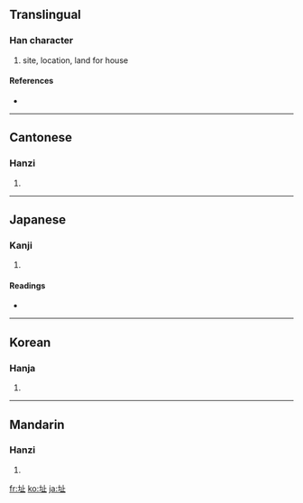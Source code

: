 {{see|阯}}
==Translingual==

===Han character===
{{Han char|rn=32|rad=土|as=04|sn=7|four=4111<sub>0</sub>|canj=土卜中一 (GYLM)}}

# site, location, land for house

====References====
* {{Han ref|kx=0224.240|dkj=04908|dj=0459.120|hdz=10422.130|uh=5740|ud=22336|bh=A77D|bd=42877}}

----

==Cantonese==

===Hanzi===
{{yue-hanzi|jyut=|y=ji2}}

# {{defn|Cantonese}}

----

==Japanese==

===Kanji===
{{ja-kanji|grade=|rs=土04}}

# {{defn|Japanese}}

====Readings====
* {{ja-readings|on=[[し]] (shi)|kun=[[あと]] (ato)}}

----

==Korean==

===Hanja===
{{ko-hanja|hangeul=지|rv=ji|mr=chi}}

# {{defn|Korean}}

----

==Mandarin==

===Hanzi===
{{cmn-hanzi|pin=[[zhǐ]] ([[zhi3]])|wg=chih<sup>3</sup>}}

# {{defn|Mandarin}}

[[fr:址]]
[[ko:址]]
[[ja:址]]